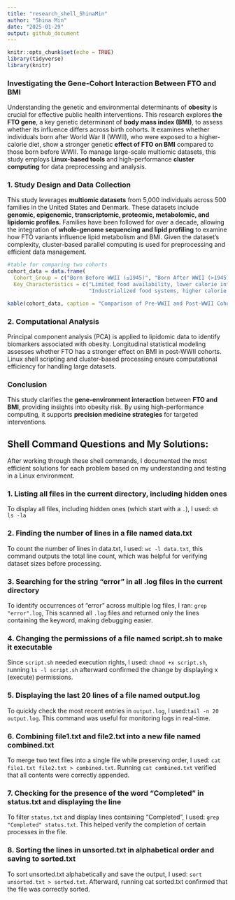 ```yaml
---
title: "research_shell_ShinaMin"
author: "Shina Min"
date: "2025-01-29"
output: github_document
---
```


```r
knitr::opts_chunk$set(echo = TRUE)
library(tidyverse)
library(knitr)
```


### **Investigating the Gene-Cohort Interaction Between FTO and BMI**
  Understanding the genetic and environmental determinants of **obesity** is crucial for effective public health interventions. This research explores **the FTO gene**, a key genetic determinant of **body mass index (BMI)**, to assess whether its influence differs across birth cohorts. It examines whether individuals born after World War II (WWII), who were exposed to a higher-calorie diet, show a stronger genetic **effect of FTO on BMI** compared to those born before WWII. To manage large-scale multiomic datasets, this study employs **Linux-based tools** and high-performance **cluster computing** for data preprocessing and analysis.



### 1. Study Design and Data Collection
  This study leverages **multiomic datasets** from 5,000 individuals across 500 families in the United States and Denmark. These datasets include **genomic, epigenomic, transcriptomic, proteomic, metabolomic, and lipidomic profiles.** Families have been followed for over a decade, allowing the integration of **whole-genome sequencing and lipid profiling** to examine how FTO variants influence lipid metabolism and BMI. Given the dataset's complexity, cluster-based parallel computing is used for preprocessing and efficient data management.
 

```r
#table for comparing two cohorts
cohort_data = data.frame(
  Cohort_Group = c("Born Before WWII (≤1945)", "Born After WWII (>1945)"),
  Key_Characteristics = c("Limited food availability, lower calorie intake",
                          "Industrialized food systems, higher calorie intake"))

kable(cohort_data, caption = "Comparison of Pre-WWII and Post-WWII Cohorts")
```

### 2. Computational Analysis
Principal component analysis (PCA) is applied to lipidomic data to identify biomarkers associated with obesity. Longitudinal statistical modeling assesses whether FTO has a stronger effect on BMI in post-WWII cohorts. Linux shell scripting and cluster-based processing ensure computational efficiency for handling large datasets.

### Conclusion
This study clarifies the **gene-environment interaction** between **FTO and BMI**, providing insights into obesity risk. By using high-performance computing, it supports **precision medicine strategies** for targeted interventions.

## **Shell Command Questions and My Solutions:**

After working through these shell commands, I documented the most efficient solutions for each problem based on my understanding and testing in a Linux environment.

### 1. Listing all files in the current directory, including hidden ones
To display all files, including hidden ones (which start with a `.`), I used:
`sh ls -la`

### 2. Finding the number of lines in a file named data.txt
To count the number of lines in data.txt, I used:
`wc -l data.txt`, this command outputs the total line count, which was helpful for verifying dataset sizes before processing.

### 3. Searching for the string "error" in all .log files in the current directory
To identify occurrences of "error" across multiple log files, I ran:
`grep "error".log`, This scanned all `.log` files and returned only the lines containing the keyword, making debugging easier.

### 4. Changing the permissions of a file named script.sh to make it executable
Since `script.sh` needed execution rights, I used: `chmod +x script.sh`, running `ls -l script.sh` afterward confirmed the change by displaying x (execute) permissions.

### 5. Displaying the last 20 lines of a file named output.log
To quickly check the most recent entries in `output.log`, I used:`tail -n 20 output.log`. This command was useful for monitoring logs in real-time. 

### 6. Combining file1.txt and file2.txt into a new file named combined.txt
To merge two text files into a single file while preserving order, I used:
`cat file1.txt file2.txt > combined.txt`. Running `cat combined.txt` verified that all contents were correctly appended.

### 7. Checking for the presence of the word "Completed" in status.txt and displaying the line
To filter `status.txt` and display lines containing "Completed", I used:
`grep "Completed" status.txt`. This helped verify the completion of certain processes in the file.

### 8. Sorting the lines in unsorted.txt in alphabetical order and saving to sorted.txt
To sort unsorted.txt alphabetically and save the output, I used:
`sort unsorted.txt > sorted.txt`. Afterward, running cat sorted.txt confirmed that the file was correctly sorted.




